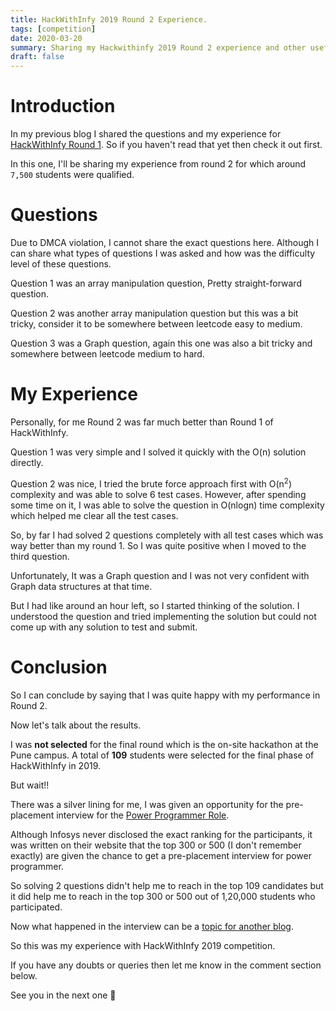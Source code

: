 ```yaml
---
title: HackWithInfy 2019 Round 2 Experience.
tags: [competition]
date: 2020-03-20
summary: Sharing my Hackwithinfy 2019 Round 2 experience and other useful tips.
draft: false
---
```


# Introduction

In my previous blog I shared the questions and my experience for [HackWithInfy Round 1](/blog/hackwithinfy-round-1-experience/). So if you haven't read that yet then check it out first.

In this one, I'll be sharing my experience from round 2 for which around `7,500` students were qualified.

# Questions

<Callout type="warning" title="DMCA Content">
  Due to DMCA violation, I cannot share the exact questions here. Although I can share what types of questions I was
  asked and how was the difficulty level of these questions.
</Callout>

Question 1 was an array manipulation question, Pretty straight-forward question.

Question 2 was another array manipulation question but this was a bit tricky, consider it to be somewhere between leetcode easy to medium.

Question 3 was a Graph question, again this one was also a bit tricky and somewhere between leetcode medium to hard.

# My Experience

Personally, for me Round 2 was far much better than Round 1 of HackWithInfy.

Question 1 was very simple and I solved it quickly with the O(n) solution directly.

Question 2 was nice, I tried the brute force approach first with O(n<sup>2</sup>) complexity and was able to solve 6 test cases. However, after spending some time on it, I was able to solve the question in O(nlogn) time complexity which helped me clear all the test cases.

So, by far I had solved 2 questions completely with all test cases which was way better than my round 1. So I was quite positive when I moved to the third question.

Unfortunately, It was a Graph question and I was not very confident with Graph data structures at that time.

But I had like around an hour left, so I started thinking of the solution. I understood the question and tried implementing the solution but could not come up with any solution to test and submit.

# Conclusion

So I can conclude by saying that I was quite happy with my performance in Round 2.

Now let's talk about the results.

I was **not selected** for the final round which is the on-site hackathon at the Pune campus. A total of **109** students were selected for the final phase of HackWithInfy in 2019.

But wait!!

There was a silver lining for me, I was given an opportunity for the pre-placement interview for the [Power Programmer Role](https://www.infosys.com/careers/power-programmers.html).

Although Infosys never disclosed the exact ranking for the participants, it was written on their website that the top 300 or 500 (I don't remember exactly) are given the chance to get a pre-placement interview for power programmer.

So solving 2 questions didn't help me to reach in the top 109 candidates but it did help me to reach in the top 300 or 500 out of 1,20,000 students who participated.

Now what happened in the interview can be a [topic for another blog](/blog/infosys-power-programmer-interview-experience).

So this was my experience with HackWithInfy 2019 competition.

If you have any doubts or queries then let me know in the comment section below.

See you in the next one 👋
